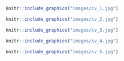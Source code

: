 ```r
```


```r
knitr::include_graphics("images/cv_1.jpg")
```

```r
knitr::include_graphics("images/cv_2.jpg")
```

```r
knitr::include_graphics("images/cv_3.jpg")
```

```r
knitr::include_graphics("images/cv_4.jpg")
```

```r
knitr::include_graphics("images/cv_5.jpg")
```